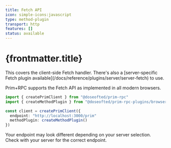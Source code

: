 ```yaml
---
title: Fetch API
icon: simple-icons:javascript
type: method-plugin
transport: http
features: []
status: available
---
```



# {frontmatter.title}

<Aside>
	This covers the client-side Fetch handler. There's also a [server-specific Fetch plugin
	available](/docs/reference/plugins/server/server-fetch) to use.
</Aside>

Prim+RPC supports the Fetch API as implemented in all modern browsers.

<CodeFile filename="client/prim.ts">

```typescript {2,5-6}
import { createPrimClient } from "@doseofted/prim-rpc"
import { createMethodPlugin } from "@doseofted/prim-rpc-plugins/browser-fetch"

const client = createPrimClient({
  endpoint: "http://localhost:3000/prim"
  methodPlugin: createMethodPlugin()
})
```

</CodeFile>

Your endpoint may look different depending on your server selection. Check with your server for the correct endpoint.
